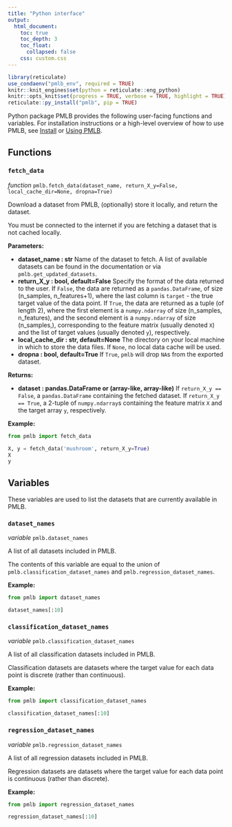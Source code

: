 ```yaml
---
title: "Python interface"
output:
  html_document:
    toc: true
    toc_depth: 3
    toc_float:
      collapsed: false
    css: custom.css
---
```


```r
library(reticulate)
use_condaenv("pmlb_env", required = TRUE)
knitr::knit_engines$set(python = reticulate::eng_python)
knitr::opts_knit$set(progress = TRUE, verbose = TRUE, highlight = TRUE)
reticulate::py_install("pmlb", pip = TRUE)

```

Python package PMLB provides the following user-facing functions and variables. For installation instructions or a high-level overview of how to use PMLB, see [Install](./install.html) or [Using PMLB](./using.html).

## Functions

### `fetch_data` {#docstring-output}

*function* `pmlb.fetch_data(dataset_name, return_X_y=False, local_cache_dir=None, dropna=True)`

Download a dataset from PMLB, (optionally) store it locally, and return the dataset.

You must be connected to the internet if you are fetching a dataset that is not cached locally.

**Parameters:**

- **dataset_name : str**
  Name of the dataset to fetch. A list of available datasets can be found in the documentation or via `pmlb.get_updated_datasets`.
- **return_X_y : bool, default=False**
  Specify the format of the data returned to the user. If `False`, the data are returned as a `pandas.DataFrame`, of size (n_samples, n_features+1), where the last column is `target` - the true target value of the data point. If `True`, the data are returned as a tuple (of length 2), where the first element is a `numpy.ndarray` of size (n_samples, n_features), and the second element is a `numpy.ndarray` of size (n_samples,), corresponding to the feature matrix (usually denoted `X`) and the list of target values (usually denoted `y`), respectively.
- **local_cache_dir : str, default=None**
  The directory on your local machine in which to store the data files. If `None`, no local data cache will be used. 
- **dropna : bool, default=True**
  If `True`, `pmlb` will drop `NA`s from the exported dataset.

**Returns:**

- **dataset : pandas.DataFrame or (array-like, array-like)**
  If `return_X_y == False`, a `pandas.DataFrame` containing the fetched dataset. If `return_X_y == True`, a 2-tuple of `numpy.ndarray`s containing the feature matrix `X` and the target array `y`, respectively.

**Example:**

```python
from pmlb import fetch_data

X, y = fetch_data('mushroom', return_X_y=True)
X
y
```

## Variables

These variables are used to list the datasets that are currently available in PMLB. 

### `dataset_names` {#docstring-output}

*variable* `pmlb.dataset_names`

A list of all datasets included in PMLB.

The contents of this variable are equal to the union of `pmlb.classification_dataset_names` and `pmlb.regression_dataset_names`.

**Example:**

```python
from pmlb import dataset_names

dataset_names[:10]
```

### `classification_dataset_names` {#docstring-output}

*variable* `pmlb.classification_dataset_names`

A list of all classification datasets included in PMLB.

Classification datasets are datasets where the target value for each data point is discrete (rather than continuous).

**Example:**

```python
from pmlb import classification_dataset_names

classification_dataset_names[:10]
```

### `regression_dataset_names` {#docstring-output}

*variable* `pmlb.regression_dataset_names`

A list of all regression datasets included in PMLB.

Regression datasets are datasets where the target value for each data point is continuous (rather than discrete).

**Example:**

```python
from pmlb import regression_dataset_names

regression_dataset_names[:10]
```
